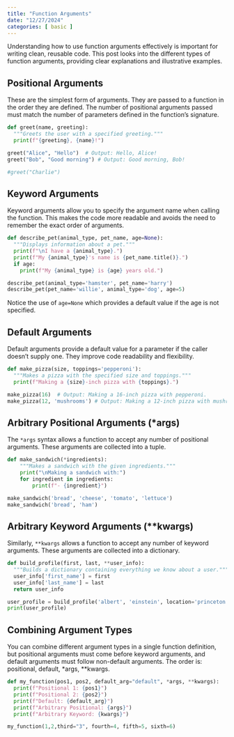```yaml
---
title: "Function Arguments"
date: "12/27/2024"
categories: [ basic ]
---
```


Understanding how to use function arguments effectively is important for writing clean, reusable code. This post looks into the different types of function arguments, providing clear explanations and illustrative examples.

##  Positional Arguments

These are the simplest form of arguments. They are passed to a function in the order they are defined.  The number of positional arguments passed must match the number of parameters defined in the function's signature.

```python
def greet(name, greeting):
  """Greets the user with a specified greeting."""
  print(f"{greeting}, {name}!")

greet("Alice", "Hello")  # Output: Hello, Alice!
greet("Bob", "Good morning") # Output: Good morning, Bob!

#greet("Charlie") 
```

## Keyword Arguments

Keyword arguments allow you to specify the argument name when calling the function. This makes the code more readable and avoids the need to remember the exact order of arguments.

```python
def describe_pet(animal_type, pet_name, age=None):
  """Displays information about a pet."""
  print(f"\nI have a {animal_type}.")
  print(f"My {animal_type}'s name is {pet_name.title()}.")
  if age:
    print(f"My {animal_type} is {age} years old.")

describe_pet(animal_type='hamster', pet_name='harry')
describe_pet(pet_name='willie', animal_type='dog', age=5)
```

Notice the use of `age=None` which provides a default value if the age is not specified.

## Default Arguments

Default arguments provide a default value for a parameter if the caller doesn't supply one.  They improve code readability and flexibility.

```python
def make_pizza(size, toppings='pepperoni'):
  """Makes a pizza with the specified size and toppings."""
  print(f"Making a {size}-inch pizza with {toppings}.")

make_pizza(16)  # Output: Making a 16-inch pizza with pepperoni.
make_pizza(12, 'mushrooms') # Output: Making a 12-inch pizza with mushrooms.
```

## Arbitrary Positional Arguments (*args)

The `*args` syntax allows a function to accept any number of positional arguments. These arguments are collected into a tuple.

```python
def make_sandwich(*ingredients):
    """Makes a sandwich with the given ingredients."""
    print("\nMaking a sandwich with:")
    for ingredient in ingredients:
        print(f"- {ingredient}")

make_sandwich('bread', 'cheese', 'tomato', 'lettuce')
make_sandwich('bread', 'ham')
```


## Arbitrary Keyword Arguments (**kwargs)

Similarly, `**kwargs` allows a function to accept any number of keyword arguments. These arguments are collected into a dictionary.

```python
def build_profile(first, last, **user_info):
  """Builds a dictionary containing everything we know about a user."""
  user_info['first_name'] = first
  user_info['last_name'] = last
  return user_info

user_profile = build_profile('albert', 'einstein', location='princeton', field='physics')
print(user_profile)
```

## Combining Argument Types

You can combine different argument types in a single function definition, but positional arguments must come before keyword arguments, and default arguments must follow non-default arguments.  The order is: positional, default, *args, **kwargs.


```python
def my_function(pos1, pos2, default_arg="default", *args, **kwargs):
  print(f"Positional 1: {pos1}")
  print(f"Positional 2: {pos2}")
  print(f"Default: {default_arg}")
  print(f"Arbitrary Positional: {args}")
  print(f"Arbitrary Keyword: {kwargs}")

my_function(1,2,third="3", fourth=4, fifth=5, sixth=6)
```